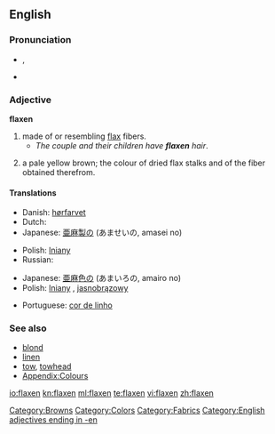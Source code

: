 ==English==

===Pronunciation===
* {{IPA|/ˈflæk.sən/}}, {{SAMPA|/"fl{k.s@n/}}
* {{rhymes|æksən}}

===Adjective===
'''flaxen'''

# made of or resembling [[flax]] fibers.
#*''The couple and their children have '''flaxen''' hair''.
# {{colour}} a pale yellow brown; the colour of dried flax stalks and of the fiber obtained therefrom.
#: {{color panel|C2B280}}

====Translations====
{{trans-top|material}}
* Danish: [[hørfarvet]]
* Dutch: {{t+|nl|vlaskleurig}}
* Japanese: [[亜麻]][[製]]の (あませいの, amasei no)
{{trans-mid}}
* Polish: [[lniany]] {{m}}
* Russian: {{t+|ru|льняной|tr=l'njanój|sc=Cyrl}}
{{trans-bottom}}

{{trans-top|colour}}
* Japanese: [[亜麻]][[色]]の (あまいろの, amairo no)
* Polish: [[lniany]] {{m}}, [[jasnobrązowy]] {{m}}
{{trans-mid}}
* Portuguese: [[cor de linho]] {{f}}
{{trans-bottom}}

===See also===
* [[blond]]
* [[linen]]
* [[tow]], [[towhead]]
* [[Appendix:Colours]]

[[Category:Browns]]
[[Category:Colors]]
[[Category:Fabrics]]
[[Category:English adjectives ending in -en]]

[[io:flaxen]]
[[kn:flaxen]]
[[ml:flaxen]]
[[te:flaxen]]
[[vi:flaxen]]
[[zh:flaxen]]